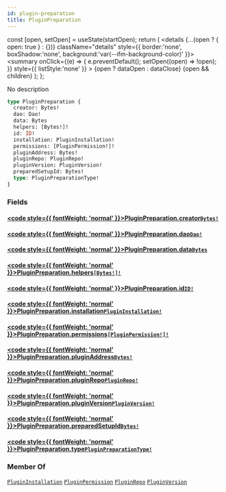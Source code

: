 ```yaml
---
id: plugin-preparation
title: PluginPreparation
---
```









  const [open, setOpen] = useState(startOpen);
  return (
    <details {...(open ? { open: true } : {})} className="details" style={{ border:'none', boxShadow:'none', background:'var(--ifm-background-color)' }}>
      <summary
        onClick={(e) => {
          e.preventDefault();
          setOpen((open) => !open);
        }}
        style={{ listStyle:'none' }}
      >
      {open ? dataOpen : dataClose}
      </summary>
      {open && children}
    </details>
  );
};








No description


```graphql
type PluginPreparation {
  creator: Bytes!
  dao: Dao!
  data: Bytes
  helpers: [Bytes!]!
  id: ID!
  installation: PluginInstallation!
  permissions: [PluginPermission!]!
  pluginAddress: Bytes!
  pluginRepo: PluginRepo!
  pluginVersion: PluginVersion!
  preparedSetupId: Bytes!
  type: PluginPreparationType!
}
```




### Fields

#### [<code style={{ fontWeight: 'normal' }}>PluginPreparation.<b>creator</b></code>](#)<Bullet />[`Bytes!`](/docs/next/subgraph/reference-guide/scalars/bytes) <Badge class="badge badge--secondary" text="non-null"/> <Badge class="badge badge--secondary" text="scalar"/> 
> 
> 
> 
> 

#### [<code style={{ fontWeight: 'normal' }}>PluginPreparation.<b>dao</b></code>](#)<Bullet />[`Dao!`](/docs/next/subgraph/reference-guide/objects/dao) <Badge class="badge badge--secondary" text="non-null"/> <Badge class="badge badge--secondary" text="object"/> 
> 
> 
> 
> 

#### [<code style={{ fontWeight: 'normal' }}>PluginPreparation.<b>data</b></code>](#)<Bullet />[`Bytes`](/docs/next/subgraph/reference-guide/scalars/bytes) <Badge class="badge badge--secondary" text="scalar"/> 
> 
> 
> 
> 

#### [<code style={{ fontWeight: 'normal' }}>PluginPreparation.<b>helpers</b></code>](#)<Bullet />[`[Bytes!]!`](/docs/next/subgraph/reference-guide/scalars/bytes) <Badge class="badge badge--secondary" text="non-null"/> <Badge class="badge badge--secondary" text="scalar"/> 
> 
> 
> 
> 

#### [<code style={{ fontWeight: 'normal' }}>PluginPreparation.<b>id</b></code>](#)<Bullet />[`ID!`](/docs/next/subgraph/reference-guide/scalars/id) <Badge class="badge badge--secondary" text="non-null"/> <Badge class="badge badge--secondary" text="scalar"/> 
> 
> 
> 
> 

#### [<code style={{ fontWeight: 'normal' }}>PluginPreparation.<b>installation</b></code>](#)<Bullet />[`PluginInstallation!`](/docs/next/subgraph/reference-guide/objects/plugin-installation) <Badge class="badge badge--secondary" text="non-null"/> <Badge class="badge badge--secondary" text="object"/> 
> 
> 
> 
> 

#### [<code style={{ fontWeight: 'normal' }}>PluginPreparation.<b>permissions</b></code>](#)<Bullet />[`[PluginPermission!]!`](/docs/next/subgraph/reference-guide/objects/plugin-permission) <Badge class="badge badge--secondary" text="non-null"/> <Badge class="badge badge--secondary" text="object"/> 
> 
> 
> 
> 

#### [<code style={{ fontWeight: 'normal' }}>PluginPreparation.<b>pluginAddress</b></code>](#)<Bullet />[`Bytes!`](/docs/next/subgraph/reference-guide/scalars/bytes) <Badge class="badge badge--secondary" text="non-null"/> <Badge class="badge badge--secondary" text="scalar"/> 
> 
> 
> 
> 

#### [<code style={{ fontWeight: 'normal' }}>PluginPreparation.<b>pluginRepo</b></code>](#)<Bullet />[`PluginRepo!`](/docs/next/subgraph/reference-guide/objects/plugin-repo) <Badge class="badge badge--secondary" text="non-null"/> <Badge class="badge badge--secondary" text="object"/> 
> 
> 
> 
> 

#### [<code style={{ fontWeight: 'normal' }}>PluginPreparation.<b>pluginVersion</b></code>](#)<Bullet />[`PluginVersion!`](/docs/next/subgraph/reference-guide/objects/plugin-version) <Badge class="badge badge--secondary" text="non-null"/> <Badge class="badge badge--secondary" text="object"/> 
> 
> 
> 
> 

#### [<code style={{ fontWeight: 'normal' }}>PluginPreparation.<b>preparedSetupId</b></code>](#)<Bullet />[`Bytes!`](/docs/next/subgraph/reference-guide/scalars/bytes) <Badge class="badge badge--secondary" text="non-null"/> <Badge class="badge badge--secondary" text="scalar"/> 
> 
> 
> 
> 

#### [<code style={{ fontWeight: 'normal' }}>PluginPreparation.<b>type</b></code>](#)<Bullet />[`PluginPreparationType!`](/docs/next/subgraph/reference-guide/enums/plugin-preparation-type) <Badge class="badge badge--secondary" text="non-null"/> <Badge class="badge badge--secondary" text="enum"/> 
> 
> 
> 
> 





### Member Of

[`PluginInstallation`](/docs/next/subgraph/reference-guide/objects/plugin-installation)  <Badge class="badge badge--secondary" text="object"/><Bullet />[`PluginPermission`](/docs/next/subgraph/reference-guide/objects/plugin-permission)  <Badge class="badge badge--secondary" text="object"/><Bullet />[`PluginRepo`](/docs/next/subgraph/reference-guide/objects/plugin-repo)  <Badge class="badge badge--secondary" text="object"/><Bullet />[`PluginVersion`](/docs/next/subgraph/reference-guide/objects/plugin-version)  <Badge class="badge badge--secondary" text="object"/>

